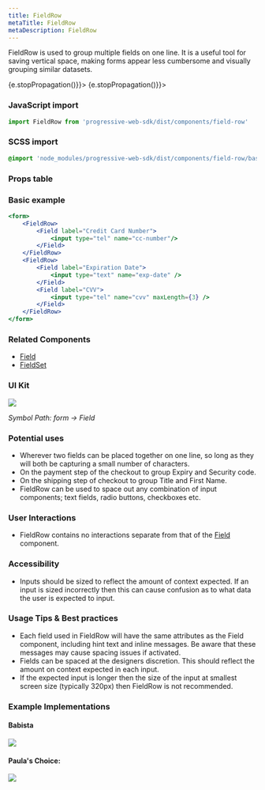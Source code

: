 ```yaml
---
title: FieldRow
metaTitle: FieldRow
metaDescription: FieldRow
---
```



<div class="component-intro">

FieldRow is used to group multiple fields on one line. It is a useful tool for saving vertical space, making forms appear less cumbersome and visually grouping similar datasets.

</div>

<div onClick={(e) => {e.stopPropagation()}}>
<Tabs activeIndex={0} className="devcenter">
<TabsPanel title="Code" onClick={(e) => {e.stopPropagation()}}>


### JavaScript import

```jsx
import FieldRow from 'progressive-web-sdk/dist/components/field-row'
```

### SCSS import

```scss
@import 'node_modules/progressive-web-sdk/dist/components/field-row/base';
```

### Props table

<PropsTable propMetaData={props.componentMetadata.childrenComponentProp} />

### Basic example

```jsx react-live=true
<form>
    <FieldRow>
        <Field label="Credit Card Number">
            <input type="tel" name="cc-number"/>
        </Field>
    </FieldRow>
    <FieldRow>
        <Field label="Expiration Date">
            <input type="text" name="exp-date" />
        </Field>
        <Field label="CVV">
            <input type="tel" name="cvv" maxLength={3} />
        </Field>
    </FieldRow>
</form>
```

</TabsPanel>
<TabsPanel title="Design" class="markdown">

### Related Components

- [Field](Field)
- [FieldSet](FieldSet)

### UI Kit

![](./images/components/field-row/fieldrow-uikit.png)

_Symbol Path: form -> Field_

### Potential uses

- Wherever two fields can be placed together on one line, so long as they will both be capturing a small number of characters.
- On the payment step of the checkout to group Expiry and Security code.
- On the shipping step of checkout to group Title and First Name.
- FieldRow can be used to space out any combination of input components; text fields, radio buttons, checkboxes etc.

### User Interactions

- FieldRow contains no interactions separate from that of the [Field](Field) component.

### Accessibility

- Inputs should be sized to reflect the amount of context expected. If an input is sized incorrectly then this can cause confusion as to what data the user is expected to input.

### Usage Tips &amp; Best practices

- Each field used in FieldRow will have the same attributes as the Field component, including hint text and inline messages. Be aware that these messages may cause spacing issues if activated.
- Fields can be spaced at the designers discretion. This should reflect the amount on context expected in each input.
- If the expected input is longer then the size of the input at smallest screen size (typically 320px) then FieldRow is not recommended.

### Example Implementations

#### Babista

![](./images/components/field-row/fieldrow-babista.png)

#### Paula's Choice:

![](./images/components/field-row/fieldrow-paulas.png)

</TabsPanel>
</Tabs>
</div>